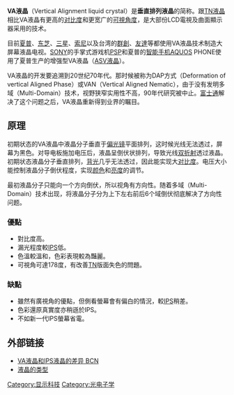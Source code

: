 {{noteTA|G1=IT}}
'''VA液晶'''（Vertical Alignment liquid crystal）是'''垂直排列液晶'''的简称。跟[[TN液晶|TN液晶]]相比VA液晶有更高的[[对比度|对比度]]和更宽广的[[顯示器可視角度|可視角度]]，是大部份LCD電視及曲面顯示器采用的技术。

目前[[夏普|夏普]]、[[东芝|东芝]]、[[三星電子|三星]]、[[索尼|索尼]]以及台湾的[[群創光電|群創]]、[[友達光電|友達]]等都使用VA液晶技术制造大屏幕液晶电视。[[SONY|SONY]]的手掌式游戏机[[PSP|PSP]]和夏普的[[智能手机|智能手机]]AQUOS PHONE使用了夏普生产的增强型VA液晶（[[ASV液晶|ASV液晶]]）。

VA液晶的开发要追溯到20世纪70年代。那时候被称为DAP方式（Deformation of vertical Aligned Phase）或VAN（Vertical Aligned Nematic），由于没有发明多域（Multi-Domain）技术，视野狭窄实用性不高，90年代研究被中止。[[富士通|富士通]]解决了这个问题之后，VA液晶重新得到业界的瞩目。

== 原理 ==
初期状态的VA液晶中液晶分子垂直于[[偏光镜|偏光镜]]平面排列，这时候光线无法透过，屏幕为黑色。对导电板施加电压后，液晶呈倒伏状排列，导致光线[[双折射|双折射]]透过液晶。初期状态液晶分子垂直排列，[[背光|背光]]几乎无法透过，因此能实现大[[对比度|对比度]]。电压大小能控制液晶分子倒伏程度，实现[[颜色|颜色]]和[[亮度|亮度]]的调节。

最初液晶分子只能向一个方向倒伏，所以视角有方向性。随着多域（Multi-Domain）技术出现，将液晶分子分为上下左右前后6个域倒伏彻底解决了方向性问题。

=== 優點 ===
* 對比度高。
* 漏光程度較[[橫向電場效應顯示技術|IPS]]低。
* 色溫較溫和，色彩表現較為豔麗。
* 可視角可達178度，有改善[[TN液晶|TN]]版面失色的問題。

=== 缺點 ===
* 雖然有廣視角的優點，但側看螢幕會有偏白的情況，較[[橫向電場效應顯示技術|IPS]]稍差。
* 色彩還原真實度亦稍遜於IPS。
* 不如新一代IPS螢幕省電。

== 外部链接 ==
* [http://bcnranking.jp/news/0608/060803_5041.html VA液晶和IPS液晶的差异 BCN] {{Wayback|url=http://bcnranking.jp/news/0608/060803_5041.html |date=20160304042423 }}
* [https://web.archive.org/web/20101204004319/http://publish.it168.com/cWord/1440.shtml 液晶的类型]

{{液晶}}
{{tech-stub}}

[[Category:显示科技|Category:显示科技]]
[[Category:光电子学|Category:光电子学]]